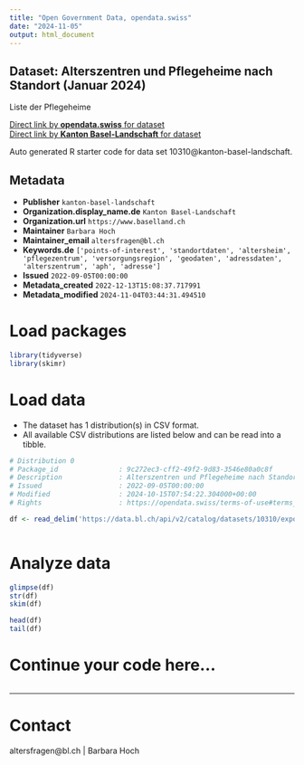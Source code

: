 ```yaml
---
title: "Open Government Data, opendata.swiss"
date: "2024-11-05"
output: html_document
---
```


## Dataset: Alterszentren und Pflegeheime nach Standort (Januar 2024)

Liste der Pflegeheime

[Direct link by **opendata.swiss** for dataset](https://opendata.swiss/de/dataset/alterszentren-und-pflegeheime-nach-standort-august-2022)<br>
[Direct link by **Kanton Basel-Landschaft** for dataset](https://data.bl.ch/explore/dataset/10310/)

Auto generated R starter code for data set 10310@kanton-basel-landschaft.

## Metadata

- **Publisher** `kanton-basel-landschaft`
- **Organization.display_name.de** `Kanton Basel-Landschaft`
- **Organization.url** `https://www.baselland.ch`
- **Maintainer** `Barbara Hoch`
- **Maintainer_email** `altersfragen@bl.ch`
- **Keywords.de** `['points-of-interest', 'standortdaten', 'altersheim', 'pflegezentrum', 'versorgungsregion', 'geodaten', 'adressdaten', 'alterszentrum', 'aph', 'adresse']`
- **Issued** `2022-09-05T00:00:00`
- **Metadata_created** `2022-12-13T15:08:37.717991`
- **Metadata_modified** `2024-11-04T03:44:31.494510`


# Load packages

```r

library(tidyverse)
library(skimr)

```

# Load data

-   The dataset has 1 distribution(s) in CSV format.
-   All available CSV distributions are listed below and can be read into a tibble.

```r

# Distribution 0
# Package_id               : 9c272ec3-cff2-49f2-9d83-3546e80a0c8f
# Description              : Alterszentren und Pflegeheime nach Standort (Januar 2024) (csv)
# Issued                   : 2022-09-05T00:00:00
# Modified                 : 2024-10-15T07:54:22.304000+00:00
# Rights                   : https://opendata.swiss/terms-of-use#terms_by

df <- read_delim('https://data.bl.ch/api/v2/catalog/datasets/10310/exports/csv?use_labels=true')



```

# Analyze data

```r

glimpse(df)
str(df)
skim(df)

head(df)
tail(df)

```

# Continue your code here...

```r

```

------------------------------------------------------------------------

# Contact

altersfragen@bl.ch | Barbara Hoch
